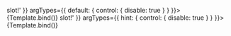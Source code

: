 
<Meta
	title="Components/Radio/Slots"
	component={VvRadio}
	args={defaultArgs}
	argTypes={argTypes}
/>

<Canvas>
	<Story
		name="Default"
		play={defaultTest}
		args={{ default: 'Default <em class="italic">slot!</em>' }}
		argTypes={{
			default: {
				control: {
					disable: true
				}
			}
		}}>
		{Template.bind()}
	</Story>
</Canvas>

<Canvas>
	<Story
		name="Hint"
		play={defaultTest}
		args={{ hint: 'Hint <em class="italic">slot!</em>' }}
		argTypes={{
			hint: {
				control: {
					disable: true
				}
			}
		}}>
		{Template.bind()}
	</Story>
</Canvas>
